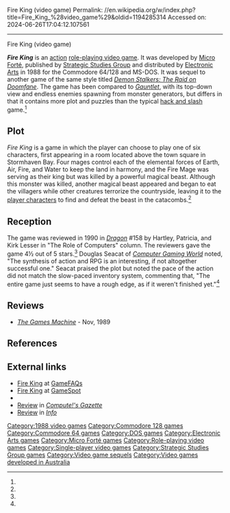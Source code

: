 Fire King (video game)
Permalink: //en.wikipedia.org/w/index.php?title=Fire_King_%28video_game%29&oldid=1194285314
Accessed on: 2024-06-26T17:04:12.107561



------
Fire King (video game)
{{Infobox video game
|title = Fire King
|image = Fire King (video game).jpg
|developer = [[Micro Forté]]
|publisher = [[Strategic Studies Group]]<br>[[Electronic Arts]]
|platforms = [[Commodore 64]], [[Commodore 128]], [[MS-DOS]]
|release = 1988
|genre = [[Action game|Action]] <br> [[Role-playing video game]]
|modes = [[Single-player video game|Single-player]]
}}

'''''Fire King''''' is an [[action game|action]] [[role-playing video game]]. It was developed by [[Micro Forté]], published by [[Strategic Studies Group]] and distributed by [[Electronic Arts]] in 1988 for the Commodore 64/128 and MS-DOS. It was sequel to another game of the same style titled ''[[Demon Stalkers|Demon Stalkers: The Raid on Doomfane]]''. The game has been compared to ''[[Gauntlet (1985 video game)|Gauntlet]]'', with its top-down view and endless enemies spawning from monster generators, but differs in that it contains more plot and puzzles than the typical [[hack and slash]] game.<ref name="CGW"/>

==Plot==
''Fire King'' is a game in which the player can choose to play one of six characters, first appearing in a room located above the town square in Stormhaven Bay. Four mages control each of the elemental forces of Earth, Air, Fire, and Water to keep the land in harmony, and the Fire Mage was serving as their king but was killed by a powerful magical beast. Although this monster was killed, another magical beast appeared and began to eat the villagers while other creatures terrorize the countryside, leaving it to the [[player character]]s to find and defeat the beast in the catacombs.<ref name="Dragon158"/>

==Reception==
The game was reviewed in 1990 in ''[[Dragon (magazine)|Dragon]]'' #158 by Hartley, Patricia, and Kirk Lesser in "The Role of Computers" column. The reviewers gave the game 4½ out of 5 stars.<ref name="Dragon158"/> Douglas Seacat of ''[[Computer Gaming World]]'' noted, "The synthesis of action and RPG is an interesting, if not altogether successful one." Seacat praised the plot but noted the pace of the action did not match the slow-paced inventory system, commenting that, "The entire game just seems to have a rough edge, as if it weren't finished yet."<ref name="CGW"/>

==Reviews==
*''[[The Games Machine]]'' - Nov, 1989

==References==
{{reflist|refs=
<ref name="Dragon158">{{cite journal
|title=The Role of Computers
|last1=Lesser|last2=Lesser|last3=Lesser|first1=Hartley|first2=Patricia|first3=Kirk
|journal=Dragon
|issue=158
|date=June 1990
|pages=47–54}}</ref>

<ref name = "CGW">{{citation | date = September 1989 | last = Seacat| first = Douglas | magazine = [[Computer Gaming World]] | title = Fantasy Aflame | pages = 28–29 |issue=63}}</ref>

}}

==External links==
*[http://www.gamefaqs.com/computer/c64/home/570858.html Fire King] at [[GameFAQs]]
*[https://www.gamespot.com/games/fire-king/ Fire King] at [[GameSpot]]
*{{MobyGames|id=/fire-king|name=Fire King}}
*[https://archive.org/details/1990-02-computegazette/page/n63/mode/2up Review] in ''[[Compute!'s Gazette]]''
*[https://archive.org/details/info-magazine-29/Info_Issue_29_1989_Nov_Dec/page/n73/mode/2up Review] in ''[[.info (magazine)|Info]]''

{{Strategic Studies Group}}

[[Category:1988 video games]]
[[Category:Commodore 128 games]]
[[Category:Commodore 64 games]]
[[Category:DOS games]]
[[Category:Electronic Arts games]]
[[Category:Micro Forté games]]
[[Category:Role-playing video games]]
[[Category:Single-player video games]]
[[Category:Strategic Studies Group games]]
[[Category:Video game sequels]]
[[Category:Video games developed in Australia]]
